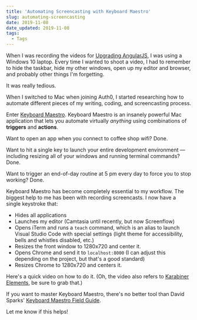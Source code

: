 ```yaml
---
title: 'Automating Screencasting with Keyboard Maestro'
slug: automating-screencasting
date: 2019-11-08
date_updated: 2019-11-08
tags:
  - Tags
---
```



When I was recording the videos for [Upgrading AngularJS](https://www.upgradingangularjs.com/), I was using a Windows 10 laptop. Every time I wanted to shoot a video, I had to remember to hide the taskbar, hide my other windows, open up my editor and browser, and probably other things I'm forgetting.

It was really tedious.

When I switched to Mac when joining Auth0, I started researching how to automate different pieces of my writing, coding, and screencasting process.

Enter [Keyboard Maestro](https://www.keyboardmaestro.com/main/). Keyboard Maestro is an insanely powerful Mac application that lets you automate virtually _anything_ using combinations of **triggers** and **actions**.

Want to open an app when you connect to coffee shop wifi? Done.

Want to hit a single key to launch your entire development environment &mdash; including resizing all of your windows and running terminal commands? Done.

Want to trigger an end-of-day routine at 5 pm every day to force you to stop working? Done.

Keyboard Maestro has become completely essential to my workflow. The biggest help to me has been with recording screencasts. I now have a single keystroke that:

- Hides all applications
- Launches my editor (Camtasia until recently, but now Screenflow)
- Opens iTerm and runs a `teach` command, which is an alias to launch Visual Studio Code with special settings (light theme for accessibility, bells and whistles disabled, etc.)
- Resizes the front window to 1280x720 and center it.
- Opens Chrome and send it to `localhost:8000` (I can adjust this depending on the project, but that's a good standard)
- Resizes Chrome to 1280x720 and centers it.

Here's a quick video on how to do it. (Oh, the video also refers to [Karabiner Elements](https://pqrs.org/osx/karabiner/), be sure to grab that.)

<YouTube shortCode="LFu6pM4TYKE" />

If you want to master Keyboard Maestro, there's no better tool than David Sparks' [Keyboard Maestro Field Guide](https://learn.macsparky.com/p/km).

Let me know if this helps!
